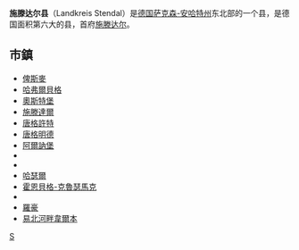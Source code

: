 {{德国县级行政单位
| 县徽图 = Image:DE-ST 15-0-90 Landkreis Stendal COA.svg
| 在德国内的位置图 = Image:Lage des Landkreises Stendal in Deutschland.PNG
| 所属联邦州 = 萨克森-安哈特州
| 所属行政区 = 
| 首府 = 施滕达尔
| 面积 = 2423.16
| 人口 = 115,262
| 统计时间 = 2015年12月31日
| 人口密度 = 48
| 汽车牌号 = SDL, HV, OBG
| 下设城镇 = 9个市、117个镇
| 政府地址 = Hospitalstraße 1-2<br />39576 Stendal
| 政府网站 = www.landkreis-stendal.de
| 在州内的位置图 = Image:Landkreis Stendal in S-A.svg
|}}

'''施滕达尔县'''（Landkreis Stendal）是[[德国|德国]][[萨克森-安哈特州|萨克森-安哈特州]]东北部的一个县，是德国面积第六大的县，首府[[施滕达尔|施滕达尔]]。

== 市鎮 ==
*[[俾斯麦_(萨克森-安哈尔特)|俾斯麥]]
*[[哈弗爾貝格|哈弗爾貝格]]
*[[奧斯特堡|奧斯特堡]]
*[[施滕達爾|施滕達爾]]
*[[唐格許特|唐格許特]]
*[[唐格明德|唐格明德]]
*[[阿爾訥堡|阿爾訥堡]]
*{{le|艾希施泰特|Eichstedt}}
*{{le|戈德貝克|Goldbeck}}
*[[哈瑟爾|哈瑟爾]]
*[[霍恩貝格-克魯瑟馬克|霍恩貝格-克魯瑟馬克]]
*{{le|伊登 (阿爾特馬克)|Iden, Saxony-Anhalt|伊登}}
*[[羅豪|羅豪]]
*[[易北河畔韋爾本|易北河畔韋爾本]]

{{萨克森-安哈特州行政区划}}
{{Authority control}}

[[Category:萨克森-安哈尔特州的县|S]]